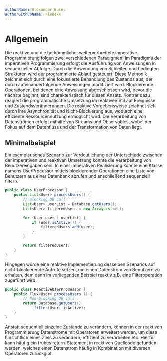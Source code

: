 ```yaml
---
authorName: Alexander Euler
authorGithubName: aleeexx
---
```


# Allgemein

Die reaktive und die herkömmliche, weiterverbreitete imperative Programmierung folgen zwei verschiedenen Paradigmen:
Im Paradigma der imperativen Programmierung erfolgt die Ausführung von Anweisungen in sequenzieller Abfolge.
Durch die Anwendung von Schleifen und bedingten Strukturen wird der programmierte Ablauf gesteuert.
Diese Methodik zeichnet sich durch eine fokussierte Behandlung des Zustands aus, der durch aufeinanderfolgende
Anweisungen modifiziert wird. Blockierende Operationen, bei denen eine Anweisung abgeschlossen wird,
bevor die nächste beginnt, sind charakteristisch für diesen Ansatz.
Konträr dazu reagiert die programmatische Umsetzung im reaktiven Stil auf Ereignisse und Zustandsveränderungen.
Die reaktive Vorgehensweise zeichnet sich durch ihre Asynchronität und Nicht-Blockierung aus, wodurch eine effiziente
Ressourcennutzung ermöglicht wird. Die Verarbeitung von Datenströmen erfolgt mithilfe von Streams und Observables,
wobei der Fokus auf dem Datenfluss und der Transformation von Daten liegt.

## Minimalbeispiel

Ein exemplarisches Szenario zur Verdeutlichung der Unterschiede zwischen der imperativen und
reaktiven Umsetzung könnte die Verarbeitung von Benutzereingaben sein. In einer imperativen Realisierung
könnte eine Klasse namens UserProcessor mittels blockierender Operationen eine Liste von Benutzern
aus einer Datenbank abrufen und anschließend sequenziell filtern.

```java
public class UserProcessor {
    public List<User> processUsers() {
        // Blocking DB call
        List<User> userList = Database.getUsers();
        List<User> filteredUsers = new ArrayList<>();

        for (User user : userList) {
            if (user.isActive()) {
                filteredUsers.add(user);
            }
        }

        return filteredUsers;
    }
}
```

Hingegen würde eine reaktive Implementierung desselben Szenarios auf nicht-blockierende Aufrufe setzen,
um einen Datenstrom von Benutzern zu erhalten, dem dann im vorliegenden Beispiel reaktiv
z.B. eine Filteroperation zugeführt wird.

```java
public class ReactiveUserProcessor {
    public Flux<User> processUsers () {
        // Non-blocking DB call
        return Database.getUsers()
            .filter(User::isActive);
    }
}
```

Anstatt sequentiell einzelne Zustände zu verändern, können in der reaktiven Programmierung Datenströme
mit Operatoren erweitert werden, um diese hinsichtlich eines Ziels zu verändern, effizient zu verarbeiten etc.
Hierfür kann häufig ein frühes return-Statement in reaktiven Quellcode gefunden werden, welches einen Datenstrom
häufig in Kombination mit diversen Operatoren zurückgibt.
